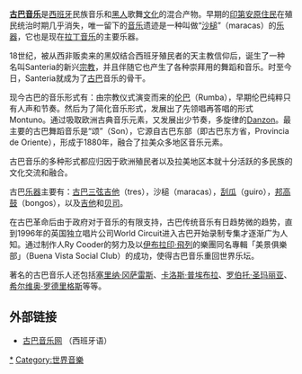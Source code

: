 '''[[古巴|古巴]][[音乐|音乐]]'''是[[西班牙|西班牙]]民族音乐和[[黑人|黑人]]歌舞[[文化|文化]]的混合产物。早期的[[美洲原住民|印第安原住民]]在殖民统治时期几乎消失，唯一留下的[[音乐|音乐]]遗迹是一种叫做“[[沙槌|沙槌]]”（maracas）的[[乐器|乐器]]，它也是现在[[拉丁音乐|拉丁音乐]]的主要乐器。

18世纪，被从西非贩卖来的黑奴结合西班牙殖民者的天主教信仰后，诞生了一种名叫Santeria的新兴[[宗教|宗教]]，并且伴随它也产生了各种崇拜用的舞蹈和音乐。时至今日，Santeria就成为了[[古巴|古巴]]音乐的骨干。

现今古巴的音乐形式有：由宗教仪式演变而来的[[伦巴|伦巴]]（Rumba），早期伦巴纯粹只有人声和节奏。然后为了简化音乐形式，发展出了先领唱再答唱的形式Montuno。通过吸取欧洲古典音乐元素，又发展出少节奏，多旋律的[[Danzon|Danzon]]。最主要的古巴舞蹈音乐是“颂”（Son），它源自古巴东部（即古巴东方省，Provincia de Oriente），形成于1880年，融合了拉美众多地区音乐元素。

古巴音乐的多种形式都应归因于欧洲殖民者以及拉美地区本就十分活跃的多民族的文化交流和融合。

古巴[[乐器|乐器]]主要有：[[古巴三弦吉他|古巴三弦吉他]]（tres），沙槌（maracas），[[刮瓜|刮瓜]]（guiro），[[邦高鼓|邦高鼓]]（bongos），以及[[吉他|吉他]]和[[贝司|贝司]]。

在古巴革命后由于政府对于音乐的有限支持，古巴传统音乐有日趋势微的趋势，直到1996年的英国独立唱片公司World Circuit进入古巴开始录制专集才逐渐广为人知。通过制作人Ry Cooder的努力及以[[伊布拉印·飛列|伊布拉印·飛列]]的樂團同名專輯「美景俱樂部」（Buena Vista Social Club）的成功，使得古巴音乐重回世界乐坛。

著名的古巴音乐人还包括[[塞里纳·冈萨雷斯|塞里纳·冈萨雷斯]]、[[卡洛斯·普埃布拉|卡洛斯·普埃布拉]]、[[罗伯托·圣玛丽亚|罗伯托·圣玛丽亚]]、[[希尔维奥·罗德里格斯|希尔维奥·罗德里格斯]]等等。

==外部链接==
*[http://www.cubamusic.com 古巴音乐网] {{Wayback|url=http://www.cubamusic.com/ |date=20210218162402 }}（西班牙语）

{{美洲题目|音乐}}

[[Category:古巴音樂|*]]
[[Category:世界音樂|Category:世界音樂]]